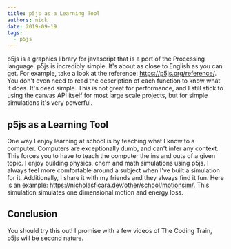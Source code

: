 ```yaml
---
title: p5js as a Learning Tool
authors: nick
date: 2019-09-19
tags:
  - p5js
---
```


p5js is a graphics library for javascript that is a port of the Processing language. p5js is incredibly simple. It's about as close to English as you can get. For example, take a look at the reference: https://p5js.org/reference/. You don't even need to read the description of each function to know what it does. It's dead simple. This is not great for performance, and I still stick to using the canvas API itself for most large scale projects, but for simple simulations it's very powerful.

## p5js as a Learning Tool

One way I enjoy learning at school is by teaching what I know to a computer. Computers are exceptionally dumb, and can't infer any context. This forces you to have to teach the computer the ins and outs of a given topic. I enjoy building physics, chem and math simulations using p5js. I always feel more comfortable around a subject when I've built a simulation for it. Additionally, I share it with my friends and they always find it fun. Here is an example: https://nicholasficara.dev/other/school/motionsim/. This simulation simulates one dimensional motion and energy loss.

## Conclusion

You should try this out! I promise with a few videos of The Coding Train, p5js will be second nature.